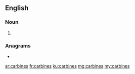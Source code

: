 ==English==

===Noun===
{{head|en|noun plural form}}

# {{plural of|carbine|lang=en}}

===Anagrams===
* {{l|en|brisance}}

[[ar:carbines]]
[[fr:carbines]]
[[ku:carbines]]
[[mg:carbines]]
[[my:carbines]]